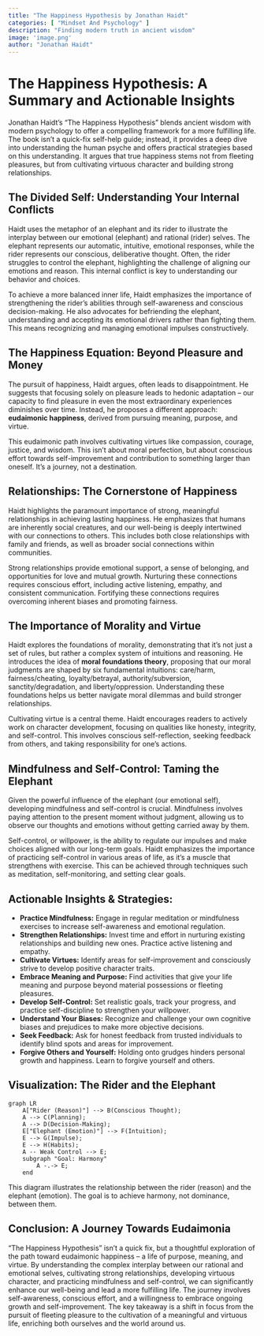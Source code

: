 ```yaml
---
title: "The Happiness Hypothesis by Jonathan Haidt"
categories: [ "Mindset And Psychology" ]
description: "Finding modern truth in ancient wisdom"
image: 'image.png'
author: "Jonathan Haidt"
---
```

# The Happiness Hypothesis: A Summary and Actionable Insights

Jonathan Haidt's "The Happiness Hypothesis" blends ancient wisdom with modern psychology to offer a compelling framework for a more fulfilling life.  The book isn't a quick-fix self-help guide; instead, it provides a deep dive into understanding the human psyche and offers practical strategies based on this understanding.  It argues that true happiness stems not from fleeting pleasures, but from cultivating virtuous character and building strong relationships.


## The Divided Self:  Understanding Your Internal Conflicts

Haidt uses the metaphor of an elephant and its rider to illustrate the interplay between our emotional (elephant) and rational (rider) selves.  The elephant represents our automatic, intuitive, emotional responses, while the rider represents our conscious, deliberative thought.  Often, the rider struggles to control the elephant, highlighting the challenge of aligning our emotions and reason.  This internal conflict is key to understanding our behavior and choices.

To achieve a more balanced inner life, Haidt emphasizes the importance of strengthening the rider's abilities through self-awareness and conscious decision-making. He also advocates for befriending the elephant, understanding and accepting its emotional drivers rather than fighting them.  This means recognizing and managing emotional impulses constructively.


## The Happiness Equation:  Beyond Pleasure and Money

The pursuit of happiness, Haidt argues, often leads to disappointment.  He suggests that focusing solely on pleasure leads to hedonic adaptation – our capacity to find pleasure in even the most extraordinary experiences diminishes over time.  Instead, he proposes a different approach:  **eudaimonic happiness**, derived from pursuing meaning, purpose, and virtue.

This eudaimonic path involves cultivating virtues like compassion, courage, justice, and wisdom.  This isn't about moral perfection, but about conscious effort towards self-improvement and contribution to something larger than oneself.  It's a journey, not a destination.


##  Relationships:  The Cornerstone of Happiness

Haidt highlights the paramount importance of strong, meaningful relationships in achieving lasting happiness.  He emphasizes that humans are inherently social creatures, and our well-being is deeply intertwined with our connections to others.  This includes both close relationships with family and friends, as well as broader social connections within communities.

Strong relationships provide emotional support, a sense of belonging, and opportunities for love and mutual growth.  Nurturing these connections requires conscious effort, including active listening, empathy, and consistent communication.  Fortifying these connections requires overcoming inherent biases and promoting fairness.


## The Importance of Morality and Virtue

Haidt explores the foundations of morality, demonstrating that it’s not just a set of rules, but rather a complex system of intuitions and reasoning. He introduces the idea of **moral foundations theory**, proposing that our moral judgments are shaped by six fundamental intuitions: care/harm, fairness/cheating, loyalty/betrayal, authority/subversion, sanctity/degradation, and liberty/oppression.  Understanding these foundations helps us better navigate moral dilemmas and build stronger relationships.

Cultivating virtue is a central theme.  Haidt encourages readers to actively work on character development, focusing on qualities like honesty, integrity, and self-control.  This involves conscious self-reflection, seeking feedback from others, and taking responsibility for one's actions.


## Mindfulness and Self-Control:  Taming the Elephant

Given the powerful influence of the elephant (our emotional self), developing mindfulness and self-control is crucial.  Mindfulness involves paying attention to the present moment without judgment, allowing us to observe our thoughts and emotions without getting carried away by them.

Self-control, or willpower, is the ability to regulate our impulses and make choices aligned with our long-term goals.  Haidt emphasizes the importance of practicing self-control in various areas of life, as it's a muscle that strengthens with exercise.  This can be achieved through techniques such as meditation, self-monitoring, and setting clear goals.


## Actionable Insights & Strategies:

* **Practice Mindfulness:**  Engage in regular meditation or mindfulness exercises to increase self-awareness and emotional regulation.
* **Strengthen Relationships:**  Invest time and effort in nurturing existing relationships and building new ones.  Practice active listening and empathy.
* **Cultivate Virtues:**  Identify areas for self-improvement and consciously strive to develop positive character traits.
* **Embrace Meaning and Purpose:**  Find activities that give your life meaning and purpose beyond material possessions or fleeting pleasures.
* **Develop Self-Control:**  Set realistic goals, track your progress, and practice self-discipline to strengthen your willpower.
* **Understand Your Biases:**  Recognize and challenge your own cognitive biases and prejudices to make more objective decisions.
* **Seek Feedback:**  Ask for honest feedback from trusted individuals to identify blind spots and areas for improvement.
* **Forgive Others and Yourself:**  Holding onto grudges hinders personal growth and happiness. Learn to forgive yourself and others.


##  Visualization: The Rider and the Elephant

```mermaid
graph LR
    A["Rider (Reason)"] --> B(Conscious Thought);
    A --> C(Planning);
    A --> D(Decision-Making);
    E["Elephant (Emotion)"] --> F(Intuition);
    E --> G(Impulse);
    E --> H(Habits);
    A -- Weak Control --> E;
    subgraph "Goal: Harmony"
        A -.-> E;
    end
```

This diagram illustrates the relationship between the rider (reason) and the elephant (emotion).  The goal is to achieve harmony, not dominance, between them.


## Conclusion: A Journey Towards Eudaimonia

"The Happiness Hypothesis" isn't a quick fix, but a thoughtful exploration of the path toward eudaimonic happiness – a life of purpose, meaning, and virtue.  By understanding the complex interplay between our rational and emotional selves, cultivating strong relationships, developing virtuous character, and practicing mindfulness and self-control, we can significantly enhance our well-being and lead a more fulfilling life.  The journey involves self-awareness, conscious effort, and a willingness to embrace ongoing growth and self-improvement. The key takeaway is a shift in focus from the pursuit of fleeting pleasure to the cultivation of a meaningful and virtuous life, enriching both ourselves and the world around us.

